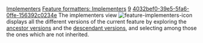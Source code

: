 [[Property:title|Implementers]]
[[Property:link_title|Feature formatters: Implementers]]
[[Property:weight|9]]
[[Property:uuid|4032bef0-39e5-5fa6-0ffe-156392c0234e]]
The implementers view  [[Image:feature-implementers-icon]]  displays all the different versions of the current feature by exploring the [[Ancestor versions|ancestor versions]] and the [[Descendant versions|descendant versions]], and selecting among those the ones which are not inherited. 


{{seealso|<br/>
[[Ancestor versions|Ancestor versions]]  <br/>
[[Descendant versions|Descendant versions]]  }}




